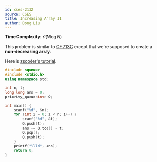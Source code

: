 ```yaml
---
id: cses-2132
source: CSES
title: Increasing Array II
author: Dong Liu
---
```


**Time Complexity**: $\mathcal O(N\log N)$

This problem is similar to
[CF 713C](https://codeforces.com/contest/713/problem/C) except that we're
supposed to create a **non-decreasing array**.

Here is [zscoder's tutorial](https://codeforces.com/blog/entry/47821).

<LanguageSection>

<CPPSection>

```cpp
#include <queue>
#include <stdio.h>
using namespace std;

int n, t;
long long ans = 0;
priority_queue<int> Q;

int main() {
	scanf("%d", &n);
	for (int i = 0; i < n; i++) {
		scanf("%d", &t);
		Q.push(t);
		ans += Q.top() - t;
		Q.pop();
		Q.push(t);
	}
	printf("%lld", ans);
	return 0;
}
```

</CPPSection>

</LanguageSection>
